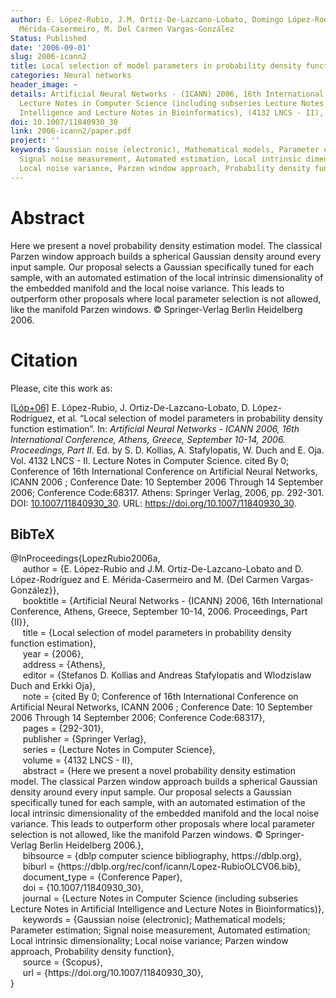 ```yaml
---
author: E. López-Rubio, J.M. Ortiz-De-Lazcano-Lobato, Domingo López-Rodríguez, E.
  Mérida-Casermeiro, M. Del Carmen Vargas-González
Status: Published
date: '2006-09-01'
slug: 2006-icann2
title: Local selection of model parameters in probability density function estimation
categories: Neural networks
header_image: ~
details: Artificial Neural Networks - (ICANN) 2006, 16th International Conference,
  Lecture Notes in Computer Science (including subseries Lecture Notes in Artificial
  Intelligence and Lecture Notes in Bioinformatics), (4132 LNCS - II), <em>pp. 292-301</em>
doi: 10.1007/11840930_30
link: 2006-icann2/paper.pdf
project: ''
keywords: Gaussian noise (electronic), Mathematical models, Parameter estimation,
  Signal noise measurement, Automated estimation, Local intrinsic dimensionality,
  Local noise variance, Parzen window approach, Probability density function
---
```



# Abstract


Here we present a novel probability density estimation model. The classical Parzen window approach builds a spherical Gaussian density around every input sample. Our proposal selects a Gaussian specifically tuned for each sample, with an automated estimation of the local intrinsic dimensionality of the embedded manifold and the local noise variance. This leads to outperform other proposals where local parameter selection is not allowed, like the manifold Parzen windows. © Springer-Verlag Berlin Heidelberg 2006.







# Citation
Please, cite this work as:


<a name=bib-LopezRubio2006a></a>[[Lóp+06]](#cite-LopezRubio2006a) E. López-Rubio, J. Ortiz-De-Lazcano-Lobato, D. López-Rodríguez, et al. “Local selection of model parameters in probability density function estimation”. In: _Artificial Neural Networks - ICANN 2006, 16th International Conference, Athens, Greece, September 10-14, 2006. Proceedings, Part II_. Ed. by S. D. Kollias, A. Stafylopatis, W. Duch and E. Oja. Vol. 4132 LNCS - II. Lecture Notes in Computer Science. cited By 0; Conference of 16th International Conference on Artificial Neural Networks, ICANN 2006 ; Conference Date: 10 September 2006 Through 14 September 2006; Conference Code:68317. Athens: Springer Verlag, 2006, pp. 292-301. DOI: [10.1007/11840930_30](https://doi.org/10.1007%2F11840930_30). URL: [https://doi.org/10.1007/11840930_30](https://doi.org/10.1007/11840930_30).

::: {.callout-note appearance="minimal" collapse=true}

## BibTeX

@InProceedings{LopezRubio2006a,<br>&nbsp;&nbsp;&nbsp;&nbsp;  author = {E. López-Rubio and J.M. Ortiz-De-Lazcano-Lobato and D. López-Rodríguez and E. Mérida-Casermeiro and M. {Del Carmen Vargas-González}},<br>&nbsp;&nbsp;&nbsp;&nbsp;  booktitle = {Artificial Neural Networks - {ICANN} 2006, 16th International Conference, Athens, Greece, September 10-14, 2006. Proceedings, Part {II}},<br>&nbsp;&nbsp;&nbsp;&nbsp;  title = {Local selection of model parameters in probability density function estimation},<br>&nbsp;&nbsp;&nbsp;&nbsp;  year = {2006},<br>&nbsp;&nbsp;&nbsp;&nbsp;  address = {Athens},<br>&nbsp;&nbsp;&nbsp;&nbsp;  editor = {Stefanos D. Kollias and Andreas Stafylopatis and Wlodzislaw Duch and Erkki Oja},<br>&nbsp;&nbsp;&nbsp;&nbsp;  note = {cited By 0; Conference of 16th International Conference on Artificial Neural Networks, ICANN 2006 ; Conference Date: 10 September 2006 Through 14 September 2006; Conference Code:68317},<br>&nbsp;&nbsp;&nbsp;&nbsp;  pages = {292-301},<br>&nbsp;&nbsp;&nbsp;&nbsp;  publisher = {Springer Verlag},<br>&nbsp;&nbsp;&nbsp;&nbsp;  series = {Lecture Notes in Computer Science},<br>&nbsp;&nbsp;&nbsp;&nbsp;  volume = {4132 LNCS - II},<br>&nbsp;&nbsp;&nbsp;&nbsp;  abstract = {Here we present a novel probability density estimation model. The classical Parzen window approach builds a spherical Gaussian density around every input sample. Our proposal selects a Gaussian specifically tuned for each sample, with an automated estimation of the local intrinsic dimensionality of the embedded manifold and the local noise variance. This leads to outperform other proposals where local parameter selection is not allowed, like the manifold Parzen windows. © Springer-Verlag Berlin Heidelberg 2006.},<br>&nbsp;&nbsp;&nbsp;&nbsp;  bibsource = {dblp computer science bibliography, https://dblp.org},<br>&nbsp;&nbsp;&nbsp;&nbsp;  biburl = {https://dblp.org/rec/conf/icann/Lopez-RubioOLCV06.bib},<br>&nbsp;&nbsp;&nbsp;&nbsp;  document_type = {Conference Paper},<br>&nbsp;&nbsp;&nbsp;&nbsp;  doi = {10.1007/11840930_30},<br>&nbsp;&nbsp;&nbsp;&nbsp;  journal = {Lecture Notes in Computer Science (including subseries Lecture Notes in Artificial Intelligence and Lecture Notes in Bioinformatics)},<br>&nbsp;&nbsp;&nbsp;&nbsp;  keywords = {Gaussian noise (electronic); Mathematical models; Parameter estimation; Signal noise measurement, Automated estimation; Local intrinsic dimensionality; Local noise variance; Parzen window approach, Probability density function},<br>&nbsp;&nbsp;&nbsp;&nbsp;  source = {Scopus},<br>&nbsp;&nbsp;&nbsp;&nbsp;  url = {https://doi.org/10.1007/11840930_30},<br>}

:::


